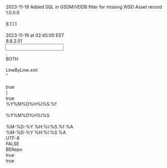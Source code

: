 <?xml version="1.0" encoding="UTF-8"?>

<MappingDef type="MSF" version="1.0">
  <Options>
    <Option key="MappingComment">2023-11-19 Added SQL in GSDM/VDDB filter for missing WSO Asset record </Option>
    <Option key="MappingVersion">1.0.0.0</Option>
    <Option key="MappingAuthor"/>
    <Option key="MessageTranslatorVersion">8.1.1.1</Option>
    <Option key="RCode"/>
    <Option key="LastChangedTms">2023-11-19 at 02:45:00 EST</Option>
    <Option key="MappingDesignerVersion">8.8.2.01</Option>
  </Options>
  <Input vendorType="VARIABLE">
    <Options>
      <Option key="DecimalSeparator">.</Option>
      <Option key="TrimFields">BOTH</Option>
      <Option key="NullIdentifiers"/>
      <Option key="splitter">LineByLine.xml</Option>
      <Option key="QuotationMark">"</Option>
      <Option key="DDLName"/>
      <Option key="IsSingleCharDataDelimiter">true</Option>
      <Option key="InputDataDelimiter">|</Option>
      <Option key="IndexBasedLookUp">true</Option>
      <Option key="TimeStampFormat">%Y%M%D%H%I%S.%f</Option>
      <Option key="MessageType"/>
      <Option key="DateTimeFormat">%Y%M%D%H%I%S</Option>
      <Option key="EscapeChar"/>
    </Options>
    <Layout>
      <Override/>
      <field decimals="0" desc="" excludedNullIdentifiers="" ident="&quot;facilityID&quot;" length="255" mandatory="false" mapable="true" match="false" multiple="false" name="facilityID" pattern="" pos="0" readonly="false" type="String"/>
      <field decimals="0" desc="" excludedNullIdentifiers="" ident="&quot;letterofCreditSpread&quot;" length="255" mandatory="false" mapable="true" match="false" multiple="false" name="letterofCreditSpread" pattern="" pos="0" readonly="false" type="String"/>
      <field decimals="0" desc="" excludedNullIdentifiers="" ident="&quot;FacitlityFee&quot;" length="255" mandatory="false" mapable="true" match="false" multiple="false" name="FacitlityFee" pattern="" pos="0" readonly="false" type="String"/>
      <field decimals="0" desc="" excludedNullIdentifiers="" ident="&quot;UnfundedFee&quot;" length="255" mandatory="false" mapable="true" match="false" multiple="false" name="UnfundedFee" pattern="" pos="0" readonly="false" type="String"/>
      <field decimals="0" desc="" excludedNullIdentifiers="" ident="&quot;m_sFacilitySpread&quot;" length="255" mandatory="false" mapable="true" match="false" multiple="false" name="m_sFacilitySpread" pattern="" pos="0" readonly="false" type="String"/>
      <field decimals="0" desc="" excludedNullIdentifiers="" ident="&quot;m_sfacilityoption&quot;" length="255" mandatory="false" mapable="true" match="false" multiple="false" name="m_sfacilityoption" pattern="" pos="0" readonly="false" type="String"/>
      <field decimals="0" desc="" excludedNullIdentifiers="" ident="&quot;m_dtStartDate&quot;" length="255" mandatory="false" mapable="true" match="false" multiple="false" name="m_dtStartDate" pattern="" pos="0" readonly="false" type="String"/>
      <field decimals="0" desc="" excludedNullIdentifiers="" ident="&quot;m_dtEndDate&quot;" length="255" mandatory="false" mapable="true" match="false" multiple="false" name="m_dtEndDate" pattern="" pos="0" readonly="false" type="String"/>
      <field decimals="0" desc="" excludedNullIdentifiers="" ident="&quot;AssetID&quot;" length="255" mandatory="false" mapable="true" match="false" multiple="false" name="AssetID" pattern="" pos="0" readonly="false" type="String"/>
      <field decimals="0" desc="" excludedNullIdentifiers="" ident="&quot;LoanXid&quot;" length="255" mandatory="false" mapable="true" match="false" multiple="false" name="LoanXid" pattern="" pos="0" readonly="false" type="String"/>
      <field decimals="0" desc="" excludedNullIdentifiers="" ident="&quot;CUSIP&quot;" length="255" mandatory="false" mapable="true" match="false" multiple="false" name="CUSIP" pattern="" pos="0" readonly="false" type="String"/>
      <field decimals="0" desc="" excludedNullIdentifiers="" ident="&quot;LIN&quot;" length="255" mandatory="false" mapable="true" match="false" multiple="false" name="LIN" pattern="" pos="0" readonly="false" type="String"/>
      <field decimals="0" desc="" excludedNullIdentifiers="" ident="&quot;ISIN&quot;" length="255" mandatory="false" mapable="true" match="false" multiple="false" name="ISIN" pattern="" pos="0" readonly="false" type="String"/>
      <field decimals="0" desc="" excludedNullIdentifiers="" ident="&quot;BBGID&quot;" length="255" mandatory="false" mapable="true" match="false" multiple="false" name="BBGID" pattern="" pos="0" readonly="false" type="String"/>
      <field decimals="0" desc="" excludedNullIdentifiers="" ident="&quot;SourceSystem&quot;" length="255" mandatory="false" mapable="true" match="false" multiple="false" name="SourceSystem" pattern="" pos="0" readonly="false" type="String"/>
      <field decimals="0" desc="" excludedNullIdentifiers="" ident="&quot;HeldIndicator&quot;" length="255" mandatory="false" mapable="true" match="false" multiple="false" name="HeldIndicator" pattern="" pos="0" readonly="false" type="String"/>
    </Layout>
  </Input>
  <Output>
    <Options>
      <Option key="TimeStampOutputFormat">%M-%D-%Y %H:%I:%S.%f %A</Option>
      <Option key="DateTimeOutputFormat">%M-%D-%Y %H:%I:%S %A</Option>
      <Option key="OutputEncoding">UTF-8</Option>
      <Option key="DefaultEmptyNumericsToZero">FALSE</Option>
      <Option key="messageformat">BERepo</Option>
      <Option key="AddTZIndicators">true</Option>
      <Option key="AddVendorMnemonic">true</Option>
    </Options>
    <MappingFragments/>
    <OutputDef>
      <Node displayName="FullInstrument" messageformat="BE" name="GoldenSourceObjectMessage" type="message">
        <Options/>
        <comment><![CDATA[see Mapping Comments]]></comment>
        <Node name="xmlns" type="attribute">
          <expr><![CDATA[return "http://www.thegoldensource.com/business-entities/BusinessEntityMessage";]]></expr>
        </Node>
        <Node name="xmlns:xsi" type="attribute">
          <expr><![CDATA[return "http://www.w3.org/2001/XMLSchema-instance";]]></expr>
        </Node>
        <Node name="xsi:schemaLocation" type="attribute">
          <expr><![CDATA[return "http://www.thegoldensource.com/business-entities/BusinessEntityMessage.xsd";]]></expr>
        </Node>
        <Node name="GSOHeader" type="element">
          <Node name="GSO_ELM_TYPE" type="attribute">
            <expr><![CDATA[return "group";]]></expr>
          </Node>
          <Node name="DateFormat" type="element">
            <Node name="GSO_ELM_TYPE" type="attribute">
              <expr><![CDATA[return "field";]]></expr>
            </Node>
            <Node name="req" type="attribute">
              <expr><![CDATA[return "false";]]></expr>
            </Node>
          </Node>
          <Node name="DefaultTimestamp" type="element">
            <Node name="GSO_ELM_TYPE" type="attribute">
              <expr><![CDATA[return "field";]]></expr>
            </Node>
            <Node name="req" type="attribute">
              <expr><![CDATA[return "false";]]></expr>
            </Node>
          </Node>
          <Node name="Language" type="element">
            <Node name="GSO_ELM_TYPE" type="attribute">
              <expr><![CDATA[return "field";]]></expr>
            </Node>
            <Node name="req" type="attribute">
              <expr><![CDATA[return "false";]]></expr>
            </Node>
          </Node>
          <Node name="MainEntityId" type="element">
            <expr><![CDATA[return AssetID;]]></expr>
            <Node name="GSO_ELM_TYPE" type="attribute">
              <expr><![CDATA[return "field";]]></expr>
            </Node>
            <Node name="req" type="attribute">
              <expr><![CDATA[return "false";]]></expr>
            </Node>
          </Node>
          <Node name="MainEntityIdContext" type="element">
            <expr><![CDATA[if (UpperCase(SourceSystem) == "WSOADMIN")
	return "WSOADMASSET";
else if (UpperCase(SourceSystem) == "WSOWEB")
	return "WSOWEBASSET";
else
	return "ERROR";]]></expr>
            <Node name="GSO_ELM_TYPE" type="attribute">
              <expr><![CDATA[return "field";]]></expr>
            </Node>
            <Node name="req" type="attribute">
              <expr><![CDATA[return "false";]]></expr>
            </Node>
          </Node>
          <Node name="MainEntityName" type="element">
            <Node name="GSO_ELM_TYPE" type="attribute">
              <expr><![CDATA[return "field";]]></expr>
            </Node>
            <Node name="req" type="attribute">
              <expr><![CDATA[return "false";]]></expr>
            </Node>
          </Node>
          <Node name="MainEntityType" type="element">
            <Node name="GSO_ELM_TYPE" type="attribute">
              <expr><![CDATA[return "field";]]></expr>
            </Node>
            <Node name="req" type="attribute">
              <expr><![CDATA[return "false";]]></expr>
            </Node>
          </Node>
          <Node name="MessageClassification" type="element">
            <Node name="GSO_ELM_TYPE" type="attribute">
              <expr><![CDATA[return "field";]]></expr>
            </Node>
            <Node name="req" type="attribute">
              <expr><![CDATA[return "false";]]></expr>
            </Node>
          </Node>
          <Node name="TimeZone" type="element">
            <Node name="GSO_ELM_TYPE" type="attribute">
              <expr><![CDATA[return "field";]]></expr>
            </Node>
            <Node name="req" type="attribute">
              <expr><![CDATA[return "false";]]></expr>
            </Node>
          </Node>
          <Node name="User" type="element">
            <expr><![CDATA[return "WSO_ASSET_SPREAD";]]></expr>
            <Node name="GSO_ELM_TYPE" type="attribute">
              <expr><![CDATA[return "field";]]></expr>
            </Node>
            <Node name="req" type="attribute">
              <expr><![CDATA[return "false";]]></expr>
            </Node>
          </Node>
          <Node name="VendorSource" type="element">
            <expr><![CDATA[if (UpperCase(SourceSystem) == "WSOADMIN")
	return "WSO_ADMIN";
else if (UpperCase(SourceSystem) == "WSOWEB")
	return "WSO_WEB";
else
	return "ERROR";]]></expr>
            <Node name="GSO_ELM_TYPE" type="attribute">
              <expr><![CDATA[return "field";]]></expr>
            </Node>
            <Node name="req" type="attribute">
              <expr><![CDATA[return "false";]]></expr>
            </Node>
          </Node>
          <Node name="ChangeVddbAction" type="element">
            <Node name="GSO_ELM_TYPE" type="attribute">
              <expr><![CDATA[return "field";]]></expr>
            </Node>
            <Node name="req" type="attribute">
              <expr><![CDATA[return "false";]]></expr>
            </Node>
          </Node>
          <Node name="MainEntityTableType" type="element">
            <expr><![CDATA[return "ISSU";]]></expr>
            <Node name="GSO_ELM_TYPE" type="attribute">
              <expr><![CDATA[return "field";]]></expr>
            </Node>
            <Node name="req" type="attribute">
              <expr><![CDATA[return "false";]]></expr>
            </Node>
          </Node>
          <Node name="ChangeModel" type="element">
            <Node name="GSO_ELM_TYPE" type="attribute">
              <expr><![CDATA[return "field";]]></expr>
            </Node>
            <Node name="req" type="attribute">
              <expr><![CDATA[return "false";]]></expr>
            </Node>
          </Node>
          <Node name="UpdateModel" type="element">
            <Node name="GSO_ELM_TYPE" type="attribute">
              <expr><![CDATA[return "field";]]></expr>
            </Node>
            <Node name="req" type="attribute">
              <expr><![CDATA[return "false";]]></expr>
            </Node>
          </Node>
          <Node name="SecurityBasedIssuerMatching" type="element">
            <Node name="GSO_ELM_TYPE" type="attribute">
              <expr><![CDATA[return "field";]]></expr>
            </Node>
            <Node name="req" type="attribute">
              <expr><![CDATA[return "false";]]></expr>
            </Node>
          </Node>
          <Node name="MessageCondition" type="element">
            <Node name="GSO_ELM_TYPE" type="attribute">
              <expr><![CDATA[return "field";]]></expr>
            </Node>
            <Node name="req" type="attribute">
              <expr><![CDATA[return "false";]]></expr>
            </Node>
          </Node>
        </Node>
        <Node name="FullInstrument" type="element">
          <Node name="GSO_ELM_TYPE" type="attribute">
            <expr><![CDATA[return "gso";]]></expr>
          </Node>
          <Node name="xmlns" type="attribute">
            <expr><![CDATA[return "http://www.thegoldensource.com/business-entities/FullInstrument";]]></expr>
          </Node>
          <Node name="xsi:schemaLocation" type="attribute">
            <expr><![CDATA[return "http://www.thegoldensource.com/business-entities/FullInstrument.xsd";]]></expr>
          </Node>
          <Node name="Identifiers" type="element">
            <Node name="GSO_ELM_TYPE" type="attribute">
              <expr><![CDATA[return "group";]]></expr>
            </Node>
            <Node name="req" type="attribute">
              <expr><![CDATA[return "false";]]></expr>
            </Node>
            <Node name="InstrumentLevelIdentifiers" type="element">
              <Node name="GSO_ELM_TYPE" type="attribute">
                <expr><![CDATA[return "group";]]></expr>
              </Node>
              <Node name="req" type="attribute">
                <expr><![CDATA[return "false";]]></expr>
              </Node>
              <Node name="NuveenWSOAdminAssetID" type="element">
                <expr><![CDATA[return AssetID;]]></expr>
                <condition><![CDATA[return UpperCase(SourceSystem) == "WSOADMIN";]]></condition>
                <Node name="ACTION" type="attribute">
                  <expr><![CDATA[return "REFERENCE";]]></expr>
                </Node>
                <Node name="GSO_ELM_TYPE" type="attribute">
                  <expr><![CDATA[return "field";]]></expr>
                </Node>
                <Node name="MATCH" type="attribute">
                  <expr><![CDATA[return "ISID3_ID_CTXT_ISS_ID";]]></expr>
                </Node>
                <Node name="NESTED_ERR_LVL" type="attribute">
                  <expr><![CDATA[return "WARNING";]]></expr>
                </Node>
                <Node name="req" type="attribute">
                  <expr><![CDATA[return "false";]]></expr>
                </Node>
              </Node>
              <Node name="NuveenWSOWebAssetID" type="element">
                <expr><![CDATA[return AssetID;]]></expr>
                <condition><![CDATA[return UpperCase(SourceSystem) == "WSOWEB";]]></condition>
                <Node name="ACTION" type="attribute">
                  <expr><![CDATA[return "REFERENCE";]]></expr>
                </Node>
                <Node name="GSO_ELM_TYPE" type="attribute">
                  <expr><![CDATA[return "field";]]></expr>
                </Node>
                <Node name="MATCH" type="attribute">
                  <expr><![CDATA[return "ISID3_ID_CTXT_ISS_ID";]]></expr>
                </Node>
                <Node name="NESTED_ERR_LVL" type="attribute">
                  <expr><![CDATA[return "WARNING";]]></expr>
                </Node>
                <Node name="req" type="attribute">
                  <expr><![CDATA[return "false";]]></expr>
                </Node>
              </Node>
            </Node>
          </Node>
          <Node name="InstrumentDetails" type="element">
            <Node name="GSO_ELM_TYPE" type="attribute">
              <expr><![CDATA[return "group";]]></expr>
            </Node>
            <Node name="req" type="attribute">
              <expr><![CDATA[return "true";]]></expr>
            </Node>
            <Node name="InstrumentType" type="element">
              <expr><![CDATA[return "LOAN";]]></expr>
              <Node name="ACTION" type="attribute">
                <expr><![CDATA[return "REFERENCE";]]></expr>
              </Node>
              <Node name="GSO_ELM_TYPE" type="attribute">
                <expr><![CDATA[return "field";]]></expr>
              </Node>
              <Node name="INSERT_ONLY" type="attribute">
                <expr><![CDATA[return "Y";]]></expr>
              </Node>
              <Node name="req" type="attribute">
                <expr><![CDATA[return "true";]]></expr>
              </Node>
            </Node>
            <Node name="InstrumentSystemStatus" type="element">
              <expr><![CDATA[return "ACTIVE";]]></expr>
              <Node name="GSO_ELM_TYPE" type="attribute">
                <expr><![CDATA[return "field";]]></expr>
              </Node>
              <Node name="INSERT_ONLY" type="attribute">
                <expr><![CDATA[return "Y";]]></expr>
              </Node>
              <Node name="req" type="attribute">
                <expr><![CDATA[return "true";]]></expr>
              </Node>
            </Node>
          </Node>
          <Node disabled="1" name="ExtendedIncomeDetails" type="element">
            <condition>
              <comment><![CDATA[Same condition in GSDM filter]]></comment><![CDATA[if (OneHasValue(m_dtStartDate) && ((((UpperCase(m_sFacilitySpread) == "UNFND") && OneHasValue(UnfundedFee)) || ((UpperCase(m_sFacilitySpread) == "FEE") && OneHasValue(FacitlityFee))) || ((UpperCase(m_sFacilitySpread) == "LOC") && OneHasValue(letterofCreditSpread))))
	return "true";
else
	return "";]]>
            </condition>
            <Node name="GSO_ELM_TYPE" type="attribute">
              <expr><![CDATA[return "group";]]></expr>
            </Node>
            <Node name="req" type="attribute">
              <expr><![CDATA[return "false";]]></expr>
            </Node>
            <Node name="IncomeEventType" type="element">
              <expr><![CDATA[if (UpperCase(m_sFacilitySpread) == "FEE")
	return "WSOFCFEE";
else if (UpperCase(m_sFacilitySpread) == "UNFND")
	return "WSOUNFND";
else if (UpperCase(m_sFacilitySpread) == "LOC")
	return "WSOLCSRD";
else
	return "";]]></expr>
              <Node name="ACTION" type="attribute">
                <expr><![CDATA[return "UNKNOWN";]]></expr>
              </Node>
              <Node name="ONLY" type="attribute">
                <expr><![CDATA[return "Y";]]></expr>
              </Node>
              <Node name="GSO_ELM_TYPE" type="attribute">
                <expr><![CDATA[return "field";]]></expr>
              </Node>
              <Node name="MATCH" type="attribute">
                <comment><![CDATA[Instr_id, Ev_Typ, Start_Tms]]></comment>
                <expr><![CDATA[return "IEDF_EV_TYP";]]></expr>
              </Node>
              <Node name="req" type="attribute">
                <expr><![CDATA[return "true";]]></expr>
              </Node>
            </Node>
            <Node name="IncomeEventPaymentDate" type="element">
              <expr><![CDATA[if (OneHasValue(StrReplaceAll(SubString(m_dtStartDate, 1, 10), "-", "")))
	return DateFromString(StrReplaceAll(SubString(m_dtStartDate, 1, 10), "-", ""), "%Y%M%D");
else
	return "";]]></expr>
              <Node name="GSO_ELM_TYPE" type="attribute">
                <expr><![CDATA[return "field";]]></expr>
              </Node>
              <Node name="req" type="attribute">
                <expr><![CDATA[return "true";]]></expr>
              </Node>
            </Node>
            <Node name="FloatRatePercentage" type="element">
              <expr><![CDATA[if (UpperCase(m_sFacilitySpread) == "FEE")
	return String2Float(FacitlityFee, 0) * 100;
else if (UpperCase(m_sFacilitySpread) == "UNFND")
	return String2Float(UnfundedFee, 0) * 100;
else if (UpperCase(m_sFacilitySpread) == "LOC")
	return String2Float(letterofCreditSpread, 0) * 100;
else
	return "";]]></expr>
              <Node name="GSO_ELM_TYPE" type="attribute">
                <expr><![CDATA[return "field";]]></expr>
              </Node>
              <Node name="req" type="attribute">
                <expr><![CDATA[return "false";]]></expr>
              </Node>
            </Node>
            <Node name="IncomeEventPeriodEndDateTime" type="element">
              <expr><![CDATA[if (OneHasValue(StrReplaceAll(SubString(m_dtEndDate, 1, 10), "-", "")))
	return DateFromString(StrReplaceAll(SubString(m_dtEndDate, 1, 10), "-", ""), "%Y%M%D");
else
	return "";]]></expr>
              <Node name="GSO_ELM_TYPE" type="attribute">
                <expr><![CDATA[return "field";]]></expr>
              </Node>
              <Node name="req" type="attribute">
                <expr><![CDATA[return "false";]]></expr>
              </Node>
            </Node>
          </Node>
          <Node name="AllIncomeDetails" type="element">
            <condition>
              <comment><![CDATA[Same condition in GSDM filter]]></comment><![CDATA[if ((((UpperCase(m_sFacilitySpread) == "UNFND") && OneHasValue(UnfundedFee)) || ((UpperCase(m_sFacilitySpread) == "FEE") && OneHasValue(FacitlityFee))) || ((UpperCase(m_sFacilitySpread) == "LOC") && OneHasValue(letterofCreditSpread)))
	return "true";
else
	return "";]]>
            </condition>
            <Node name="ONLY" type="attribute">
              <comment><![CDATA[20231119: only if parent exists]]></comment>
              <expr><![CDATA[return "Y";]]></expr>
            </Node>
            <Node name="GSO_ELM_TYPE" type="attribute">
              <expr><![CDATA[return "group";]]></expr>
            </Node>
            <Node name="req" type="attribute">
              <expr><![CDATA[return "false";]]></expr>
            </Node>
            <Node name="AllIncomeEventType" type="element">
              <expr><![CDATA[if (UpperCase(m_sFacilitySpread) == "FEE")
	return "WSOFCFEE";
else if (UpperCase(m_sFacilitySpread) == "UNFND")
	return "WSOUNFND";
else if (UpperCase(m_sFacilitySpread) == "LOC")
	return "WSOLCSRD";
else
	return "";]]></expr>
              <Node name="ACTION" type="attribute">
                <expr><![CDATA[return "UNKNOWN";]]></expr>
              </Node>
              <Node name="ONLY" type="attribute">
                <comment><![CDATA[20231119: only if parent exists]]></comment>
                <expr><![CDATA[return "Y";]]></expr>
              </Node>
              <Node name="GSO_ELM_TYPE" type="attribute">
                <expr><![CDATA[return "field";]]></expr>
              </Node>
              <Node name="MATCH" type="attribute">
                <expr><![CDATA[return "IEDF_EV_TYP";]]></expr>
              </Node>
              <Node name="req" type="attribute">
                <expr><![CDATA[return "true";]]></expr>
              </Node>
            </Node>
            <Node name="AllIncomeEventPeriodEndDateTime" type="element">
              <comment><![CDATA[20231031 Marc email]]></comment>
              <expr><![CDATA[if (OneHasValue(StrReplaceAll(SubString(m_dtEndDate, 1, 10), "-", "")))
	return DateFromString(StrReplaceAll(SubString(m_dtEndDate, 1, 10), "-", ""), "%Y%M%D");
else
	return "";]]></expr>
              <Node name="GSO_ELM_TYPE" type="attribute">
                <expr><![CDATA[return "field";]]></expr>
              </Node>
              <Node name="req" type="attribute">
                <expr><![CDATA[return "false";]]></expr>
              </Node>
            </Node>
            <Node name="AllIncomeFloatRatePercentage" type="element">
              <expr><![CDATA[if (UpperCase(m_sFacilitySpread) == "FEE")
	return String2Float(FacitlityFee, 0) * 100;
else if (UpperCase(m_sFacilitySpread) == "UNFND")
	return String2Float(UnfundedFee, 0) * 100;
else if (UpperCase(m_sFacilitySpread) == "LOC")
	return String2Float(letterofCreditSpread, 0) * 100;
else
	return "";]]></expr>
              <Node name="GSO_ELM_TYPE" type="attribute">
                <expr><![CDATA[return "field";]]></expr>
              </Node>
              <Node name="req" type="attribute">
                <expr><![CDATA[return "false";]]></expr>
              </Node>
            </Node>
            <Node name="AllIncomeStartDateTime" type="element">
              <comment><![CDATA[20231101 default if missing]]></comment>
              <expr><![CDATA[if (OneHasValue(StrReplaceAll(SubString(m_dtStartDate, 1, 10), "-", "")))
	return DateFromString(StrReplaceAll(SubString(m_dtStartDate, 1, 10), "-", ""), "%Y%M%D");
else
	return DateFromString("19000101", "%Y%M%D");]]></expr>
              <Node name="GSO_ELM_TYPE" type="attribute">
                <expr><![CDATA[return "field";]]></expr>
              </Node>
              <Node name="MATCH" type="attribute">
                <expr><![CDATA[return "IEDF_EV_TYP";]]></expr>
              </Node>
              <Node name="req" type="attribute">
                <expr><![CDATA[return "false";]]></expr>
              </Node>
            </Node>
          </Node>
        </Node>
      </Node>
    </OutputDef>
  </Output>
  <Translation/>
  <Expressions>
    <Expression enabled="true" ident="KeyStreaming">
      <expr><![CDATA[return AssetID;]]></expr>
    </Expression>
    <Expression enabled="false" ident="RecordIdentifier">
      <expr><![CDATA[return "";]]></expr>
    </Expression>
    <Expression enabled="true" ident="GSDMFiltering">
      <expr><![CDATA[if (OneHasValue(Select("", "", "select 1 from ft_t_isid where end_tms is null and iss_id = :1", AssetID, "", "", "", "")) && ((((UpperCase(m_sFacilitySpread) == "UNFND") && OneHasValue(UnfundedFee)) || ((UpperCase(m_sFacilitySpread) == "FEE") && OneHasValue(FacitlityFee))) || ((UpperCase(m_sFacilitySpread) == "LOC") && OneHasValue(letterofCreditSpread))))
	return "false";
else
	return "true";]]></expr>
    </Expression>
    <Expression enabled="false" ident="VDSFiltering">
      <expr><![CDATA[return "";]]></expr>
    </Expression>
    <Expression enabled="true" ident="VDDBFiltering">
      <expr><![CDATA[if (OneHasValue(Select("", "", "select 1 from ft_t_isid where end_tms is null and iss_id = :1", AssetID, "", "", "", "")) && ((((UpperCase(m_sFacilitySpread) == "UNFND") && OneHasValue(UnfundedFee)) || ((UpperCase(m_sFacilitySpread) == "FEE") && OneHasValue(FacitlityFee))) || ((UpperCase(m_sFacilitySpread) == "LOC") && OneHasValue(letterofCreditSpread))))
	return "false";
else
	return "true";]]></expr>
    </Expression>
  </Expressions>
</MappingDef>
